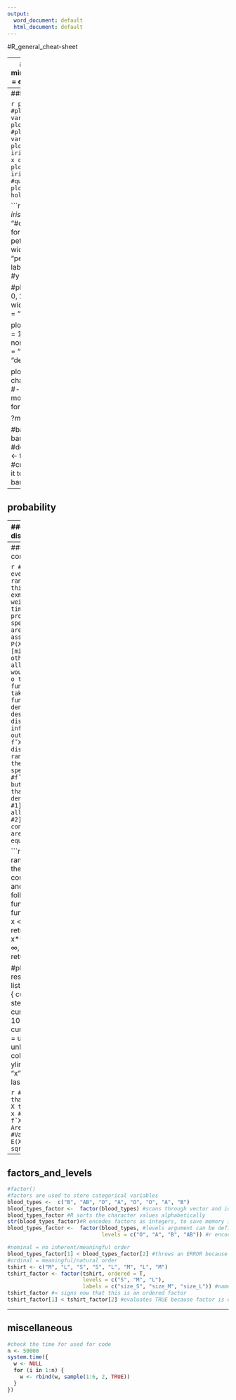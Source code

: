 ```yaml
---
output:
  word_document: default
  html_document: default
---
```

#R_general_cheat-sheet

---
##shortcuts
- alt + minus = <-
- ctrl + enter = execute selected part

```r
#load basic R dataset
#install.packages("datasets")
library(datasets)

#look at the first few lines
head(iris)

#get information on commands or datasets
?iris
```

---
##basic_graphing

```r
plot(iris$Species) #plot categorical variable
plot(iris$Petal.Length) #plot quantitative variable
plot(iris$Species, iris$Petal.Length) #cat x quant
plot(iris$Petal.Width, iris$Petal.Length) #quant x quant
plot(iris) #matrix for holistic overview
```

```r
plot(iris$Petal.Length, iris$Petal.Width,
     col = "#cc0000", #hex code for red
     main = "iris: pethal length vs. petal width", #header
     xlab = "petal length", #x axis lable
     ylab = "petal width" #y axis lable
     )

#plot formulas
plot(sin, 0, 2 * pi,
     lwd = 5, #line width
     col = "blue",
     main = "sine curve"
     )

plot(dnorm, -pi, pi, 
     lwd = 10,
     main = "standard normal distribution",
     xlab = "z-scores",
     ylab = "density",
     col = "green"
     )

plot(exp, 0, 8)
```
```r
#bar charts
#- simple is good
#- bar charts are the most simple graphics
#- for the most simple data

?mtcars
head(mtcars)

#bar chart
barplot(mtcars$cyl) #doesn't work
cylinders <- table(mtcars$cyl) #create table and assign it to variable
barplot(cylinders)
```

---
## probability

---
### discrete_distributions

#### sample

```r
set.seed(4) #set seed to identify errors
x <- sample(6, 1000, replace = TRUE) #draw randint out of 6, 1000x, with replacing
barplot(table(x))
```

```r
#roll a d6 1000 times and assign 80% probability to the number 6

x <- sample(6, 1000, replace = TRUE, c(rep(0.2 / 5, 5),0.80))
barplot(table(x),
        xlab = "Number",
        ylab = "Occurance")

#same experiment, fill results into matrix
mat <- matrix(NA, nrow = n, ncol = 2)
for(i in 1:1000){
  mat[i,] <- sample(1:6, size = 2, replace = T)
}
```

```r
#graph the probabilities of the sum for a roll of two d6

p <- c(1:6, 5:1)/36
plot(2:12, p, type = "h", las = 1, xlab = "sum of two die")

#roll a dice 3 times. what is P("no 4")? - (5/6)^3 = 0.579
sample(1:6, 3, T) #simulation of the question above

#do the experiment x times and count the relative frequency of P("no four")
experiment_amount <- c(100000)
results_with_four <- c(0)
for(roll in 1:experiment_amount){
  result <- sample(1:6, 3, T)
  if(4 %in% result){
    results_with_four <- results_with_four + 1
  }
}
1 - (results_with_four/experiment_amount)

#same experiment
experiment_amount <- c(100000)
simulation_1 <- function(x){
  roll_3 <- sample(1:6, 3, T)
  no_four <- sum(roll_3 == 4) == 0
}
results_without_four <- sapply(1:experiment_amount, simulation_1)
sum(results_without_four)/experiment_amount
```

```r
#what's the probability to get 7 or more sixes after 10 d6 roll?

n <- 100000 #experiment with 100000 rolls
y <- rep(NA, n)
for(i in 1:n){
  w <- sample(1:6, 10, T) #roll d6 10 times
  count_sixes <- sum(w == 6) #count amount of sixes
  y[i] <- (count_sixes >= 7)
}
100*(sum(y)/n)

#same experiment, with a matrix
n <- 100000 #experiment with 100000 rolls
w <- sample(1:6, 10 * n, T)
mat <- matrix(data = w, ncol = 10)
head(mat) #look at the structure of matrix
number_of_sixes <- apply(mat, 1, function(x){sum(x == 6)})
sum(number_of_sixes >= 7)/nrow(mat)
```

```r
#for loop: Draw two spheres out of 4 without replacing them, repeat 10x

for (i in 1:10){
  cat("draw #", i, ":", sample(x = c("r", "g", "b", "o"), size = 2, replace = FALSE), "\n")}
```

#### binomial_distribution

```r
#example: historically have 68.4% of the student passed a certain class
k <- 15 #what is the probability that 15 will pass?
n <- 20 #given we have 20 students this semester
p <- 0.684
dbinom(x = k, size = n, prob = p)
```

```r
#distribution of all possible values the bernoulli random variable X can take
k <- 0:20
pk <- dbinom(k, 20, 0.684)
plot(k, pk, type = "h",
     main = "Bin(n = 20, p = 0.684)")
#for p = 5 or as n grows: symmetrical graph
#rule of thumb: if np(1-p) > 10, symmetrical Bin(n,p)
```

```r
#binomial distribution: cumulative distribution function
#example: what's the probability that 4 or less students pass the class? P(X<=3)
pbinom(4, 20, 0.684)

#example: what's the probability that 15 or more students pass the class? P(X>=15)
sum(dbinom(16:20, 20, 0.684))
1 - pbinom(15, 20, 0.684) #same results above: P(X>15) = 1-P(X<=15)

#example: what's the probability that between 13 and 16 students pass the class? P(13<=X<=16)
sum(dbinom(13:16, 20, 0.684))
```

```r
#binomial distribution: quantiles
#example: 90%-quantile to pass class: what's the maximum of students passing in 90% of the cases?
alpha <- 0.9 #alpha-quantiles: P(X <= x) >= alpha
qbinom(alpha, 20, 0.684)

#binomial distribution: simulation
#example: simulate a semester outcome for the class
set.seed(4)
rbinom(n = 1, 20, 0.684) #13 students have passed the class
```

#### geometrical_distribution

```r
#example: what's the probability of getting a 5 with a d6 after the 4 throw? (3 fails followed by 1 success)
dgeom(3, prob = 1/6) #ATTENTION: first argument in the function is the count of fails!
```

```r
#geometrical distribution: cumulative distribution function
#example: what's the probability of having 3 or less fails while trying to roll a 5 with a d6?
pgeom(3, 1/6) #P(X<=3)
#example: what's the probability of rolling more than 3 fails?
1 - pgeom(3, 1/6) #P(X>3)
```

```r
#geometrical distribution: quantiles
#example: what's the maximum of fails we are going to see in 90% of the cases?
qgeom(0.9, 1/6)
```

```r
#geometrical distribution
#example: simulate fails given a probability
set.seed(4)
rgeom(1, 1/6) #in this case we rolled a five with the first try
```

#### negative_binomial_distribution

```r
#bernoulli random trials with constant probability of success p untile r successes have occured
#generalizes the geometrical distribution
#X: amount of fails before r successes
#E(X) = (1 - p)/p
#Var(x) = (1 - p)/p**2
#
#notation: X ~ NBinom(r, p)

#nbinom functions
x <- p <- q <- n <- 3
r <- 3
p <- 0.05
dnbinom(x , size = r, prob = p) #probability function
pnbinom(q , size = r, prob = p) #cummulative probability function
qnbinom(p , size = r, prob = p) #quantile function
rnbinom(n , size = r, prob = p) #random number

#example: number of fails X until the third win at a lottery with p = 0.05. what's the maximum of tickets one needs to buy in 99% of the cases?
qnbinom(0.99, 3, 0.05) + 3
```

#### poisson_distribution

```r
#Used in caseswhere events happen in a specific rate over a specific time range or place
#Amount of occurances over the specified time rang or place
#X: Amont of occurrences per time-unit/place
#lambda: rate in which event over a specified time range or place occures
#E(X) = lambda
#Var(X) = lambda
#X ~ Pois(lambda)
```

```r
# X = amount of clients at a bank per hour. On average, 32 client visits per hour: X ~ Pois(32)
lambda = 32

#what's the probability of exactly 30 client visits within the next hour?
dpois(x = 30, lambda = lambda)

#What's the probability of 30 or less client visits within the next hour?
ppois(q = 30, lambda = lambda)

#What's the probability of having between 30 ad 35 client vistis within the next hour?
sum(dpois(30:35, lambda = lambda))

#how many client visits (less or equal) occure with a 10% probability within the next hour?
qpois(p = 0.1, lambda = lambda)
```
```r
Beispiele: Poisson oder Binomial?
• Anzahl Wahlberechtigter, die bei einer Umfrage unter 5000 Personen eine
Gesetzesvorlage befürworten.
• Anzahl Schadensfälle einer Versicherung.
• Anzahl Kunden, die einen Kredit beantragen.
• Anzahl Fahrzeuge, die bei einer Kontrolle von 100 angehaltenen Fahrzeugen
beanstandet werden müssen.

#examples: poisson vs binomial
#amount of eligible voters which are

```

#### hypergeometric_distribution

```r
#X: amount of successes in k trials
#E(x) = km / (m + n)
#Var(x) = k(m / (m + n))(1 - m / (m + n))((n + n - k) / (m + n - 1))
#X ~ Hyper(m, n, k)

#Example: We draw k spheres out of a pot  with m white ones and n black ones, with replacement
#X: amount of white spheres drawn

#hyper functions
m <- n <- k <- x <- q <- p <- n <- 3 
dhyper(x , m = m, n = n, k = k) # probability function
phyper(q , m = m, n = n, k = k) # cummulative probability function
qhyper(p , m = m, n = n, k = k) # quantile function
rhyper(n , m = m, n = n, k = k) # random number
```

```r
#example: Out of 1000 screws, 27 are broken. At delivery, we control 30 at random

#m = amount of broken screws = 27
#n = amount of intact screws = 973
#k = amount of screws in the control sample = 30

#the number of broken screw in a sample is: X ~ Hyp(27, 973, 30)


#What's the probability that the sample only contains intact screws?
dhyper(0, m = 27, n = 973, k = 30)
```
#### birthday_problem

```r
#example: you ask n people about their birthday.
#how large does n need to be, so that the probability of someone sharing the same birthday as you is at least 0.5?
#assume the year has 365 days.
#P(A) = 1 - (364/365)^n
n <- 1:1500
PA <- 1 - (364/365)^n
plot(n, PA,
     type = "l", main = "probability of sharing birthday")
n = ceiling(log(1-0.5)/log(364/365)) #solve PA for n first, then insert
print(n)
```

---
### continious_distributions

```r
#X can take on every value within a range
#used where things are measured, exmples: length, weight, temperature, time
#IMPORTANT: probability of specific values aren't possible to assign, only ranges: P(X = c) = 0 for c ∈ [min(X), max(X)], otherwise the sum of all possible outcomes would be ∞
#the role o the probability function p(x) is taken by the density function fˇX(x)
#the density function describes the distribution of infinitely many outcomes
#IMPORTANT: fˇX(x) only describes distribution of the random variable X, the integral over a specified range does
#fˇX(x) can be > 1, but can't < 0
#proof that fˇX(x) is a density function:
#1]fˇX(x) >= 0 for all values of x
#2]fˇX(x) is partwise continious
#3]#the area under fˇX(x) equals 1
```

```r
#X: length of a random leave found on the street is continiously distributed and obtains the following density function:
f <- function(x){
  if(x >= 0 & x <= 1){ #x ∈ [0, 1]
    return(6 * x - 6 * x**2)
  }else{ #x ∈ [(-∞, 0) U (1, ∞)]
    return(0)
  }
}

#plotting the density
result <- list()
steps <- list()
for(i in -100:200){
  current_input <- i/100
  steps[[i + 101]] <- current_input
  result[[i + 101]] <- f(x = current_input)
  }
plot(x = unlist(steps), y = unlist(result),
     type = "l", col = "red", lwd = 2,
     ylim = c(0, 1.5),
     xlab = "x", ylab = "density", las = 1)
```

```r
#FˇX(x): prbability that random variable X takes on a value <= x
#[FˇX(x)]d/dx = fˇX(x)
#µ = E(X) = Area under x*fˇX(x)
#Var(X) = E((X - E(X))**2)
#sigma = sqrt(Var(X))
```
---
## factors_and_levels

```r
#factor()
#factors are used to store categorical variables
blood_types <-  c("B", "AB", "O", "A", "O", "O", "A", "B")
blood_types_factor <-  factor(blood_types) #scans through vector and identifies different categories
blood_types_factor #R sorts the character values alphabetically
str(blood_types_factor)#R encodes factors as integers, to save memory in case of long strings
blood_types_factor <-  factor(blood_types, #levels argument can be defined
                              levels = c("O", "A", "B", "AB")) #r encoding is now different
```

```r
#nominal = no inherent/meaningful order
blood_types_factor[1] < blood_types_factor[2] #throws an ERROR because factor is nominal
#ordinal = meaningful/natural order
tshirt <- c("M", "L", "S", "S", "L", "M", "L", "M")
tshirt_factor <- factor(tshirt, ordered = T,
                        levels = c("S", "M", "L"),
                        labels = c("size_S", "size_M", "size_L")) #names the factor levels, order important!
tshirt_factor #< signs now that this is an ordered factor
tshirt_factor[1] < tshirt_factor[2] #evaluates TRUE because factor is ordinal
```

---
## miscellaneous

```r
#check the time for used for code
n <- 50000
system.time({
  w <- NULL
  for (i in 1:n) {
    w <- rbind(w, sample(1:6, 2, TRUE))
  }
})
```